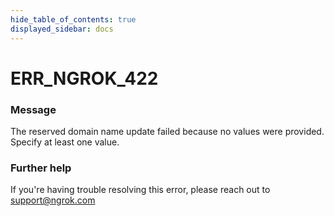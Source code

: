 ```yaml
---
hide_table_of_contents: true
displayed_sidebar: docs
---
```



# ERR_NGROK_422

### Message

The reserved domain name update failed because no values were provided. Specify at least one value.

<ErrorDetails error="err_ngrok_422" />

### Further help

If you're having trouble resolving this error, please reach out to [support@ngrok.com](mailto:support@ngrok.com?subject=Help%20with%20ERR_NGROK_422)
